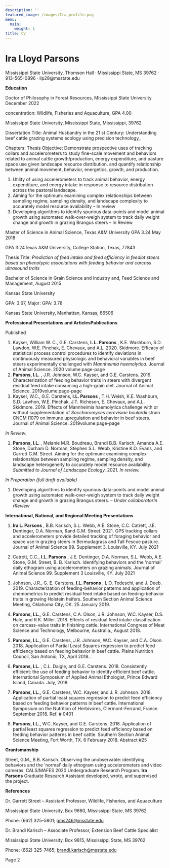 ```yaml
---
description: ''
featured_image: /images/Ira_profile.png
menu:
  main:
    weight: 1
title: CV
---
```


# **Ira Lloyd Parsons**

Mississippi State University, Thomson Hall · Mississippi State, MS 39762 · 913-565-0896 · ilp28@msstate.edu

**Education**

Doctor of Philosophy in Forest Resources, Mississippi State University December 2022

concentration: Wildlife, Fisheries and Aquaculture, GPA 4.00

Mississippi State University, Mississippi State, Mississippi, 39762

Dissertation Title: Animal Husbandry in the 21 st Century: Understanding beef cattle grazing systems ecology using precision technology_

Chapters: Thesis Objective: Demonstrate prospective uses of tracking collars and accelerometers to study fine-scale movement and behaviors related to animal cattle growth/production, energy expenditure, and pasture space use given landscape resource distribution. and quantify relationship between animal movement, behavior, energetics, growth, and production.

1. Utility of using accelerometers to track animal behavior, energy expenditure, and energy intake in response to resource distribution across the pastoral landscape.
2. Aiming for the optimum: examining complex relationships between sampling regime, sampling density, and landscape complexity to accurately model resource availability – In review
3. Developing algorithms to identify spurious data-points and model animal growth using automated walk-over-weigh system to track daily weight change and growth in grazing Brangus steers – In Review

Master of Science in Animal Science, Texas A&amp;M University GPA 3.24 May 2018

GPA 3.24Texas A&amp;M University, College Station, Texas, 77843

Thesis Title: _Prediction of feed intake and feed efficiency in feedlot steers
 based on phenotypic associations with feeding behavior and carcass ultrasound traits_

Bachelor of Science in Grain Science and Industry and, Feed Science and Management, August 2015

Kansas State University

GPA: 3.67, Major: GPA: 3.78

Kansas State University, Manhattan, Kansas, 66506

**Professional Presentations and ArticlesPublications**

Published

1. Kayser, William W. C., G.E. Carstens, **I. L. Parsons** , K.E. Washburn, S.D. Lawdon, W.E. Pinchak, E. Chevaux, and A.L. 2020. Skidmore. Efficacy of statistical process control procedures to identify deviations in continuously measured physiologic and behavioral variables in beef steers experimentally challenged with _Mannheimia haemolytica_. Journal of Animal Science. 2020 volume:page-page
2. **Parsons, I.L.** , J.R. Johnson, W.C. Kayser, and G.E. Carstens. 2019. Characterization of feeding behavior traits in steers with divergent residual feed intake consuming a high-grain diet. Journal of Animal Science. 2019volume:page-page
3. Kayser, W.C., G.E. Carstens, **I.L. Parsons** , T.H. Welsh, K.E. Washburn, S.D. Lawhon, W.E. Pinchak, J.T. Richeson, E. Chevaux, and A.L. Skidmore. 2019. Effects of Mannheimia haemolytica challenge with or without supplementation of _Saccharomyces cerevisiae boulardii_ strain CNCM I1079 on immune upregulation and behavior in beef steers. Journal of Animal Science. 2019volume:page-page

_In Review._

1. **Parsons, I.L.** , Melanie M.R. Boudreau, Brandi B.B. Karisch, Amanda A.E. Stone, Durham D. Norman, Stephen S.L. Webb, Kristine K.O. Evans, and Garrett G.M. Street. Aiming for the optimum: examining complex relationships between sampling regime, sampling density, and landscape heterogeneity to accurately model resource availability. _Submitted to Journal of Landscape Ecology._ 2021. _In review._

_In Preparation (full draft available)_

1. Developing algorithms to identify spurious data-points and model animal growth using automated walk-over-weigh system to track daily weight change and growth in grazing Brangus steers. – _Under collaboratorIn rReview_

**International, National, and Regional Meeting Presentations**

1. **Ira L. Parsons** , B.B. Karisch, S.L. Webb, A.E. Stone, C.C. Catrett, J.E. Dentinger, D.A. Norman, &amp;and G.M. Street. 2021. GPS tracking collars and accelerometers provide detailed tracking of foraging behavior and space use in grazing steers in Bermudagrass and Tall Fescue pasture. Journal of Animal Science 99. Supplement 3. Louisville, KY. July 2021
2. Catrett, C.C., **I.L. Parsons** , J.E. Dentinger, D.A. Norman, S.L. Webb, A.E. Stone, G.M. Street, B. B. Karisch. Identifying behaviors and the &#39;normal&#39; daily ethogram using accelerometers on grazing animals. Journal of Animal Science 99. Supplement 3 Louisville, KY. July 2021
3. Johnson, J.R., G. E. Carstens, **I.L. Parsons** , L.O. Tedeschi, and J. Deeb. 2019. Characterization of feeding-behavior patterns and application of chemometrics to predict residual feed intake based on feeding-behavior traits in growing Holstein heifers. Southern Section Animal Science Meeting, Oklahoma City, OK. 25 January 2019.
4. **Parsons, I.L.,** G.E. Carstens, C.A. Olson, J.R. Johnson, W.C. Kayser, D.S. Hale, and R.K. Miller. 2018. Effects of residual feed intake classification on carcass-value traits in finishing cattle. International Congress of Meat Science and Technology, Melbourne, Australia., August 2018.

1. **Parsons, I.L.,** G.E. Carstens, J.R. Johnson, W.C. Kayser, and C.A. Olson. 2018. Application of Partial Least Squares regression to predict feed efficiency based on feeding behavior in beef cattle. Plains Nutrition Council, San Antonio, TX, April 2018..
2. **Parsons, I.L.** , C.L. Daigle, and G.E. Carstens. 2018. Consistently efficient: the use of feeding behavior to identify efficient beef cattle. International Symposium of Applied Animal Ethologist, Prince Edward Island, Canada. July, 2018.
3. **Parsons, I.L.,** G.E. Carstens, W.C. Kayser, and J. R. Johnson. 2018. Application of partial least squares regression to predict feed efficiency based on feeding behavior patterns in beef cattle. International Symposium on the Nutrition of Herbivores, Clermont-Ferrand, France. September 2018. Ref. # 0401
4. **Parsons, I.L.,** W.C. Kayser, and G.E. Carstens. 2018. Application of partial least squares regression to predict feed efficiency based on feeding behavior patterns in beef cattle. Southern Section Animal Science Meeting, Fort Worth, TX. 6 February 2018. Abstract #25

**Grantsmanship**

Street, G.M., B.B. Karisch. Observing the unobservable: identifying behaviors and the &#39;normal&#39; daily ethogram using accelerometers and video cameras. CALS/MAFES 2020 Undergraduate Research Program. **Ira Parsons** Graduate Research Assistant developed, wrote, and supervised the project.

**References**

Dr. Garrett Street – Assistant Professor, Wildlife, Fisheries, and Aquaculture

Mississippi State University, Box 9680, Mississippi State, MS 39762

Phone: (662) 325-5801; [gms246@msstate.edu](mailto:gms246@msstate.edu)

Dr. Brandi Karisch – Associate Professor, Extension Beef Cattle Specialist

Mississippi State University, Box 9815, Mississippi State, MS 39762

Phone: (662) 325-7465; [brandi.karisch@msstate.edu](mailto:brandi.karisch@msstate.edu)

Page 2